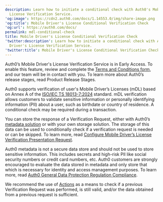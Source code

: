 ```yaml
---
description: Learn how to initiate a conditional check with Auth0's Mobile Driver's
  License Verification Service.
'og:image': https://cdn2.auth0.com/docs/1.14553.0/img/share-image.png
'og:title': Mobile Driver's License Conditional Verification Check
'og:url': https://auth0.com/docs/
permalink: mdl-conditional-check
title: Mobile Driver's License Conditional Verification Check
'twitter:description': Learn how to initiate a conditional check with Auth0's Mobile
  Driver's License Verification Service.
'twitter:title': Mobile Driver's License Conditional Verification Check
---
```

<Callout icon="file-lines" color="#0EA5E9" iconType="regular">

Auth0’s Mobile Driver's License Verification Service is in Early Access. To enable this feature, review and complete the [Terms and Conditions form](https://forms.gle/47YuFPkhh3RZVvt76), and our team will be in contact with you. To learn more about Auth0’s release stages, read Product Release Stages.

</Callout>

Auth0 supports verification of user's Mobile Driver’s Licenses (mDL) based on Annex A of the [ISO/IEC TS 18013-7:2024](https://www.iso.org/standard/82772.html) standard. mDL verification allows customers to validate sensitive information or personally identifying information (PII) about a user, such as birthdate or country of residence. A conditional check may be required during a transaction.

You can store the response of a Verification Request, either with Auth0’s [metadata solution](/docs/manage-users/user-accounts/metadata) or with your own storage solution. The storage of this data can be used to conditionally check if a verification request is needed or can be skipped. To learn more, read [Configure Mobile Driver’s License Verification Presentation Request](/docs/secure/mdl-verification/configure-mdl-verification-request).

<Warning>

Auth0 metadata is not a secure data store and should not be used to store sensitive information. This includes secrets and high-risk PII like social security numbers or credit card numbers, etc. Auth0 customers are strongly encouraged to evaluate the data stored in metadata and only store that which is necessary for identity and access management purposes. To learn more, read [Auth0 General Data Protection Regulation Compliance](/docs/secure/data-privacy-and-compliance/gdpr).

</Warning>

We recommend the use of [Actions](/docs/manage-users/user-accounts/metadata/manage-user-metadata) as a means to check if a previous Verification Request was performed, is still valid, and/or the data obtained from a previous request is sufficient.